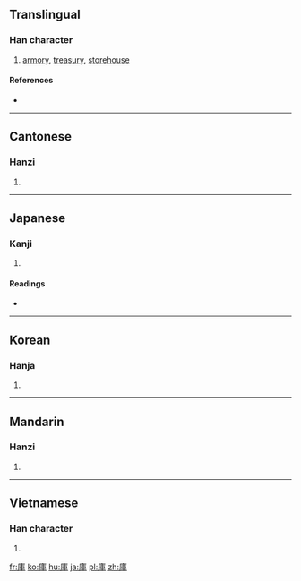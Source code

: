 {{also|库}}
==Translingual==
{{zh-forms|[[库]]|庫}}

===Han character===
{{Han char|rn=53|rad=广|as=07|sn=10|four=0025<sub>6</sub>|canj=戈十田十 (IJWJ)|ids=⿸[[广]][[車]]}}

# [[armory]], [[treasury]], [[storehouse]]

====References====
* {{Han ref|kx=0346.140|dkj=09330|dj=0656.110|hdz=20884.100|uh=5EAB|ud=24235|bh=AE77|bd=44663}}

----

==Cantonese==

===Hanzi===
{{yue-hanzi|jyut=|y=fu3|sim=库}}

# {{defn|Cantonese|sort=广07}}

----

==Japanese==

===Kanji===
{{ja-kanji|grade=3|rs=广07}}

# {{defn|Japanese|sort=广07}}

====Readings====
* {{ja-readings|on=[[こ]] (ko), [[く]] (ku)|kun=[[くら]] (kura)}}

----

==Korean==

===Hanja===
{{ko-hanja|hangeul=고|rv=go|mr=ko}}

# {{defn|Korean|sort=广07}}

----

==Mandarin==

===Hanzi===
{{cmn-hanzi|sim=库|pin=[[kù]] ([[ku4]]), [[máng]] ([[mang2]])|wg=k'u<sup>4</sup>, mang<sup>2</sup>}}

# {{defn|Mandarin|sort=广07}}

----

==Vietnamese==

===Han character===
{{vi-hantu|[[khố]], [[kho]], [[khó]]|rs=广07}}

# {{defn|Vietnamese|sort=广07}}

[[fr:庫]]
[[ko:庫]]
[[hu:庫]]
[[ja:庫]]
[[pl:庫]]
[[zh:庫]]